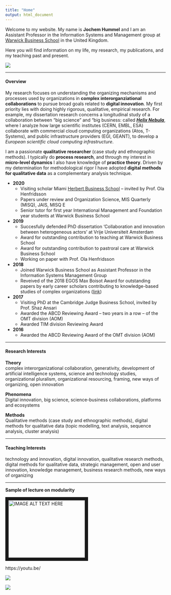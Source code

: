 ```yaml
---
title: "Home"
output: html_document
---
```


Welcome to my website. My name is **Jochem Hummel** and I am an Assistant Professor in the Information Systems and Management group at [Warwick Business School](https://www.wbs.ac.uk) in the United Kingdom. 

Here you will find information on my life, my research, my publications, and my teaching past and present.  

![](http://www.jochemhummel.com/181130_photo_Jochem.jpg)

***
#### Overview
My research focuses on understanding the organizing mechanisms and processes used by organizations in **complex interorganziational collaborations** to pursue broad goals related to **digital innovation**. My first priority lies with doing highly rigorous, qualitative, empirical research. For example, my dissertation research concerns a longitudinal study of a collaboration between "big science" and "big business: called [***Helix Nebula***](http://helix-nebula.eu), where I analyze how large scientific institutes (CERN, EMBL, ESA) collaborate with commercial cloud computing organizations (Atos, T-Systems), and public infrastructure providers (EGI, GEANT), to develop a *European scientific cloud computing infrastructure*. 
  
I am a passionate **qualitative researcher** (case study and ethnographic methods). I typically do **process research**, and through my interest in **micro-level dynamics** I also have knowledge of **practice theory**. 
Driven by my determination for methodological rigor I have adopted **digital methods for qualitative data** as a complementary analysis technique. 

* **2020**
  + Visiting scholar Miami [Herbert Business School](https://www.bus.miami.edu) – invited by Prof. Ola Henfridsson
  + Papers under review and Organization Science, MIS Quarterly (MISQ), JAIS, MISQ E
  + Senior tutor for first year  International Management and Foundation year students at Warwick Business School

* **2019**
  + Succesfully defended PhD dissertation 'Collaboration and innovation between heterogeneous actors' at Vrije Universiteit Amsterdam 
  + Award for outstanding contribution to teaching at Warwick Business School
  + Award for outstanding contribution to pastroral care at Warwick Business School
  + Working on  paper with Prof. Ola Henfridsson

* **2018**
  + Joined Warwick Business School as Assistant Professor in the Information Systems Management Group
  + Reveived of the 2018 EGOS Max Boisot Award for outstanding papers by early career scholars contributing to knowledge-based studies of complex organizations ([link](https://www.egosnet.org/egos/about_egos/egos_annual_award_in_honour_of_max_boisot_1))

* **2017**
  + Visiting PhD at the Cambridge Judge Business School, invited by Prof. Shaz Ansari
  + Awarded the ABCD Reviewing Award -- two years in a row -- of the OMT division (AOM)
  + Awarded TIM division Reviewing Award

* **2016**
  + Awarded the ABCD Reviewing Award of the OMT division (AOM)

***
#### Research Interests
**Theory**  
complex interorganizational collaboration, generativity, development of artificial intelligence systems, science and technology studies, organizational pluralism, organizational resourcing, framing, new ways of organizing, open innovation

\hfill\break

**Phenomena**  
Digital innovation, big science, science-business collaborations, platforms and ecosystems

\hfill\break

**Methods**  
Qualitative methods (case study and ethnographic methods), digital methods for qualitative data (topic modelling, text analysis, sequence analysis, cluster analysis)

***
#### Teaching Interests
technology and innovation, digital innovation, qualitative research methods, digital methods for qualitative data, strategic management, open and user innovation, knowledge management, business research methods, new ways of organizing

***
**Sample of lecture on modularity**

<a href="http://www.youtube.com/watch?feature=player_embedded&v=8nbNlaXFQpE
" target="_blank"><img src="http://img.youtube.com/vi/8nbNlaXFQpE/0.jpg" 
alt="IMAGE ALT TEXT HERE" width="240" height="180" border="10" /></a>

https://youtu.be/


![](http://www.jochemhummel.com/Promotie_Jochem-54.jpg)

![](http://www.jochemhummel.com/Data+_1.jpg)
